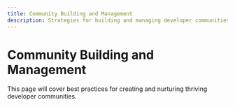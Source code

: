 ```yaml
---
title: Community Building and Management
description: Strategies for building and managing developer communities
---
```


# Community Building and Management

This page will cover best practices for creating and nurturing thriving developer communities.
